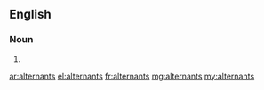 ==English==

===Noun===
{{head|en|plural}}

# {{plural of|alternant|lang=en|nocat=1}}

[[ar:alternants]]
[[el:alternants]]
[[fr:alternants]]
[[mg:alternants]]
[[my:alternants]]